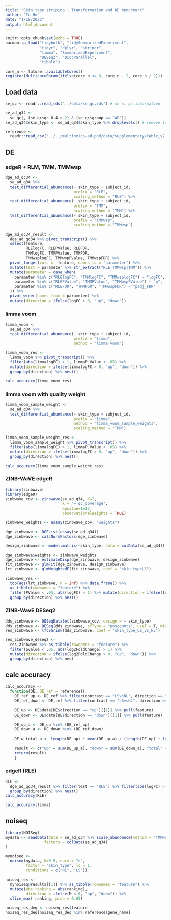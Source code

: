 ```yaml
---
title: "Skin tape striping - Transformation and DE benchmark"
author: "Tu Hu"
date: "1/18/2022"
output: html_document
---
```


```r
knitr::opts_chunk$set(echo = TRUE)
pacman::p_load("tidybulk", "tidySummarizedExperiment",
               "tidyr", "dplyr", "stringr",
               "limma", "SummarizedExperiment", 
               "DESeq2", "BiocParallel",
               "tibble")

core_n <- future::availableCores()
register(MulticoreParam(ifelse(core_n <= 8, core_n - 2, core_n / 2)))
```


## Load data

```r
se_qc <- readr::read_rds("../data/se_qc.rds") # se w. qc information

se_ad_q34 <- 
  se_qc[, (se_qc$qc_0_4 > 2) & (se_qc$group == "AD")]
se_ad_q34$skin_type <- se_ad_q34$skin_type %>% droplevels() # remove level HC

```

```r
reference <-
  readr::read_csv("../../multiomics-ad-phd/data/supplementary/table_s2.csv")
```


## DE 

### edgeR + RLM, TMM, TMMwsp

```r
dge_ad_qc34 <- 
  se_ad_q34 %>% 
  test_differential_abundance(~ skin_type + subject_id, 
                              prefix = "RLE",
                              scaling_method = "RLE") %>% 
  test_differential_abundance(~ skin_type + subject_id, 
                              prefix = "TMM",
                              scaling_method = "TMM") %>% 
  test_differential_abundance(~ skin_type + subject_id, 
                              prefix = "TMMwsp",
                              scaling_method = "TMMwsp")

dge_ad_qc34_result <- 
  dge_ad_qc34 %>% pivot_transcript() %>% 
  select(feature, 
         RLElogFC, RLEPValue, RLEFDR, 
         TMMlogFC, TMMPValue, TMMFDR, 
         TMMwsplogFC, TMMwspPValue, TMMwspFDR) %>% 
  pivot_longer(cols = -feature, names_to = "parameter") %>% 
  mutate(test = parameter %>% str_extract("RLE|TMMwsp|TMM")) %>% 
  mutate(parameter = case_when(
    parameter %in% c("RLElogFC", "TMMlogFC", "TMMwsplogFC") ~ "logFC",
    parameter %in% c("RLEPValue", "TMMPValue", "TMMwspPValue") ~ "p",
    parameter %in% c("RLEFDR", "TMMFDR", "TMMwspFDR") ~ "padj_FDR"
  )) %>% 
  pivot_wider(names_from = parameter) %>% 
  mutate(direction = ifelse(logFC > 0, "up", "down"))
```

### limma voom
```r
limma_voom <-
  se_ad_q34 %>% 
  test_differential_abundance(~ skin_type + subject_id, 
                              prefix = "limma",
                              method = "limma_voom")

limma_voom_res <-
  limma_voom %>% pivot_transcript() %>% 
  filter(abs(limmalogFC) > 1, limmaP.Value < .05) %>% 
  mutate(direction = ifelse(limmalogFC > 0, "up", "down")) %>% 
  group_by(direction) %>% nest()

calc_accuracy(limma_voom_res)
```

### limma voom with quality weight

```r
limma_voom_sample_weight <-
  se_ad_q34 %>% 
  test_differential_abundance(~ skin_type + subject_id, 
                              prefix = "limma",
                              method = "limma_voom_sample_weights", 
                              scaling_method = "TMM")

limma_voom_sample_weight_res <-
  limma_voom_sample_weight %>% pivot_transcript() %>% 
  filter(abs(limmalogFC) > 1, limmaP.Value < .05) %>% 
  mutate(direction = ifelse(limmalogFC > 0, "up", "down")) %>% 
  group_by(direction) %>% nest()

calc_accuracy(limma_voom_sample_weight_res)
```

### ZINB-WaVE edgeR
```r
library(zinbwave)
library(edgeR)
zinbwave_cov <- zinbwave(se_ad_q34, K=2, 
                         X = "~ qc_coverage",
                         epsilon=1e12,
                         observationalWeights = TRUE)

zinbwave_weights <- assay(zinbwave_cov, "weights")

dge_zinbwave <- DGEList(assay(se_ad_q34))
dge_zinbwave <- calcNormFactors(dge_zinbwave)

design_zinbwave <- model.matrix(~skin_type, data = colData(se_ad_q34))

dge_zinbwave$weights <- zinbwave_weights
dge_zinbwave <- estimateDisp(dge_zinbwave, design_zinbwave)
fit_zinbwave <- glmFit(dge_zinbwave, design_zinbwave)
lrt_zinbwave <- glmWeightedF(fit_zinbwave, coef = "skin_typeLS")

zinbwave_res <- 
  topTags(lrt_zinbwave, n = Inf) %>% data.frame() %>% 
  as_tibble(rownames = "feature") %>% 
  filter(PValue < .05, abs(logFC) > 1) %>% mutate(direction = ifelse(logFC > 0, "up", "down")) %>% 
  group_by(direction) %>% nest()
```

### ZINB-WavE DESeq2
```r

dds_zinbwave <- DESeqDataSet(zinbwave_cov, design = ~ skin_type)
dds_zinbwave <- DESeq(dds_zinbwave, sfType = "poscounts", useT = T, minmu = 1e-6)
res_zinbwave <- lfcShrink(dds_zinbwave, coef = "skin_type_LS_vs_NL") 

res_zinbwave_deseq2 <- 
  res_zinbwave %>% as_tibble(rownames = "feature") %>% 
  filter(pvalue < .05, abs(log2FoldChange) > 1) %>% 
  mutate(direction = ifelse(log2FoldChange > 0, "up", "down")) %>% 
  group_by(direction) %>% nest
```


## calc accuracy
```r
calc_accuracy <-
  function(DE, DE_ref = reference){
    DE_ref_up <- DE_ref %>% filter(contrast == "LSvsNL", direction == "up") %>% pull(gene_name)
    DE_ref_down <- DE_ref %>% filter(contrast == "LSvsNL", direction == "down") %>% pull(gene_name)
    
    DE_up <- DE$data[DE$direction == "up"][[1]] %>% pull(feature)
    DE_down <- DE$data[DE$direction == "down"][[1]] %>% pull(feature)
    
    DE_up_a <- DE_up %in% (DE_ref_up)
    DE_down_a <- DE_down %in% (DE_ref_down)
    
    DE_w_total_a <- length(DE_up) * mean(DE_up_a) / (length(DE_up) + length(DE_down)) + length(DE_down) * mean(DE_down_a) / (length(DE_up) + length(DE_down))
    
    result <- c("up" = sum(DE_up_a), "down" = sum(DE_down_a), "total" = DE_w_total_a)
    return(result)
    }

```

### edgeR (RLE)
```r
RLE <- 
  dge_ad_qc34_result %>% filter(test == "RLE") %>% filter(abs(logFC) > 1, padj_FDR < .05) %>% 
  group_by(direction) %>% nest()
calc_accuracy(RLE)
```


```r

calc_accuracy(limma)
```


## noiseq
```r
library(NOISeq)
mydata <- readData(data = se_ad_q34 %>% scale_abundance(method = "TMMwsp") %>% assay(2),
                 factors = colData(se_ad_q34)
)

mynoiseq <-
  noiseq(mydata, k=0.5, norm = "n",
         factor = "skin_type", lc = 1,
         conditions = c("NL", "LS"))

noiseq_res <-
  mynoiseq@results[[1]] %>% as_tibble(rownames = "feature") %>%
  mutate(abs_ranking = abs(ranking),
         direction = ifelse(M < 0, "up", "down")) %>%
  slice_max(-ranking, prop = 0.05)

noiseq_res_deq <- noiseq_res$feature
noiseq_res_deq[noiseq_res_deq %in% reference$gene_name]
```




